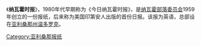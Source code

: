{{Infobox Newspaper
| name                 = Navajo Times
| logo                 = 
| image                = 
| caption              = 
| type                 = 周报
| format               = 
| owners               = 纳瓦霍时报出版公司
| chiefeditor          = Duane Beyal
| foundation           = 1959
| language             = [[英语|英语]]<br><small>少量[[纳瓦霍语|纳瓦霍语]]</small>
| headquarters         = {{flag|Navajo Nation}}[[温多罗克|温多罗克]]Highway 264 & Route 12<br>PO Box 310
| circulation          = 
| ISSN                 = 0470-5106
| oclc                 = 16464595
| website              = [http://www.navajotimes.com/ navajotimes.com]
}}
《'''纳瓦霍时报'''》，1980年代早期称为《今日纳瓦霍时报》，是[[纳瓦霍部落委员会|纳瓦霍部落委员会]]1959年创立的一份报纸，后来称为美国印第安人出版的首份日报。该报为英语，总部设在[[亚利桑那州|亚利桑那州]][[温多罗克|温多罗克]]。

[[Category:亚利桑那报纸|Category:亚利桑那报纸]]